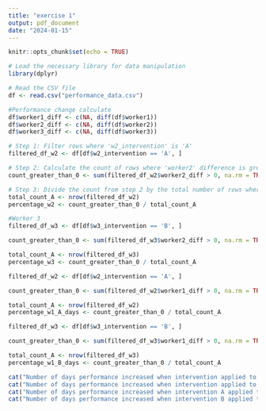 ```yaml
---
title: "exercise 1"
output: pdf_document
date: "2024-01-15"
---
```


```r
knitr::opts_chunk$set(echo = TRUE)
```

```r
# Load the necessary library for data manipulation
library(dplyr)

# Read the CSV file
df <- read.csv("performance_data.csv")
```


```r
#Performance change calculate
df$worker1_diff <- c(NA, diff(df$worker1))
df$worker2_diff <- c(NA, diff(df$worker2))
df$worker3_diff <- c(NA, diff(df$worker3))
```


```r
# Step 1: Filter rows where 'w2_intervention' is 'A'
filtered_df_w2 <- df[df$w2_intervention == 'A', ]

# Step 2: Calculate the count of rows where 'worker2' difference is greater than 0
count_greater_than_0 <- sum(filtered_df_w2$worker2_diff > 0, na.rm = TRUE)

# Step 3: Divide the count from step 2 by the total number of rows where 'w2_intervention' is 'A'
total_count_A <- nrow(filtered_df_w2)
percentage_w2 <- count_greater_than_0 / total_count_A
```

```r
#Worker 3
filtered_df_w3 <- df[df$w3_intervention == 'B', ]

count_greater_than_0 <- sum(filtered_df_w3$worker2_diff > 0, na.rm = TRUE)

total_count_A <- nrow(filtered_df_w3)
percentage_w3 <- count_greater_than_0 / total_count_A
```


```r
filtered_df_w2 <- df[df$w2_intervention == 'A', ]

count_greater_than_0 <- sum(filtered_df_w2$worker1_diff > 0, na.rm = TRUE)

total_count_A <- nrow(filtered_df_w2)
percentage_w1_A_days <- count_greater_than_0 / total_count_A
```

```r
filtered_df_w3 <- df[df$w3_intervention == 'B', ]

count_greater_than_0 <- sum(filtered_df_w3$worker1_diff > 0, na.rm = TRUE)

total_count_A <- nrow(filtered_df_w3)
percentage_w1_B_days <- count_greater_than_0 / total_count_A
```


```r
cat("Number of days performance increased when intervention applied to worker 2 %:", as.character(percentage_w2), "\n")
cat("Number of days performance increased when intervention applied to worker 3 %:", as.character(percentage_w3), "\n")
cat("Number of days performance increased when intervention A applied to worker 1 %:", as.character(percentage_w1_A_days), "\n")
cat("Number of days performance increased when intervention B applied to worker 1 %:", as.character(percentage_w1_B_days), "\n")
```


